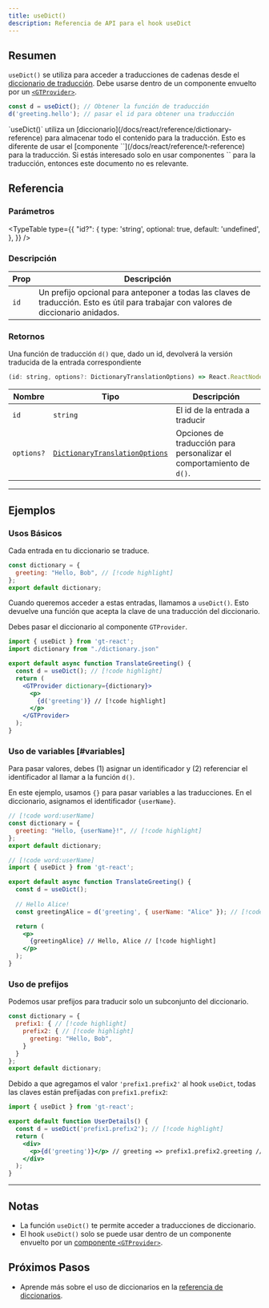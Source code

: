 ```yaml
---
title: useDict()
description: Referencia de API para el hook useDict
---
```


## Resumen

`useDict()` se utiliza para acceder a traducciones de cadenas desde el [diccionario de traducción](/docs/react/reference/dictionary-reference).
Debe usarse dentro de un componente envuelto por un [`<GTProvider>`](/docs/react/api/components/gtprovider).

```jsx
const d = useDict(); // Obtener la función de traducción
d('greeting.hello'); // pasar el id para obtener una traducción
```


<Callout>
  `useDict()` utiliza un [diccionario](/docs/react/reference/dictionary-reference) para almacenar todo el contenido para la traducción.
  Esto es diferente de usar el [componente `<T>`](/docs/react/reference/t-reference) para la traducción.
  Si estás interesado solo en usar componentes `<T>` para la traducción, entonces este documento no es relevante.
</Callout>

## Referencia

### Parámetros

<TypeTable
  type={{
    "id?": {
        type: 'string',
        optional: true,
        default: 'undefined',
    },
  }}
/>

### Descripción

| Prop | Descripción |
| ---- | ----------- |
| `id` | Un prefijo opcional para anteponer a todas las claves de traducción. Esto es útil para trabajar con valores de diccionario anidados.|

### Retornos

Una función de traducción `d()` que, dado un id, devolverá la versión traducida de la entrada correspondiente

```jsx
(id: string, options?: DictionaryTranslationOptions) => React.ReactNode
```

| Nombre                  | Tipo | Descripción                                                                 |
|-----------------------|--|-----------------------------------------------------------------------------|
| `id`             | `string` | El id de la entrada a traducir                                     |
| `options?`            | [`DictionaryTranslationOptions`](/docs/react/api/types/DictionaryTranslationOptions) | Opciones de traducción para personalizar el comportamiento de `d()`. |

---

## Ejemplos

### Usos Básicos
Cada entrada en tu diccionario se traduce.

```jsx title="dictionary.jsx" copy
const dictionary = {
  greeting: "Hello, Bob", // [!code highlight]
};
export default dictionary;
```

Cuando queremos acceder a estas entradas, llamamos a `useDict()`.
Esto devuelve una función que acepta la clave de una traducción del diccionario.

Debes pasar el diccionario al componente `GTProvider`.

```jsx title="TranslateGreeting.jsx" copy
import { useDict } from 'gt-react';
import dictionary from "./dictionary.json"

export default async function TranslateGreeting() {
  const d = useDict(); // [!code highlight]
  return (
    <GTProvider dictionary={dictionary}>
      <p>
        {d('greeting')} // [!code highlight]
      </p>
    </GTProvider>
  );
}
```

### Uso de variables [#variables]
Para pasar valores, debes (1) asignar un identificador y (2) referenciar el identificador al llamar a la función `d()`.

En este ejemplo, usamos `{}` para pasar variables a las traducciones.
En el diccionario, asignamos el identificador `{userName}`.

```jsx title="dictionary.jsx" copy
// [!code word:userName]
const dictionary = {
  greeting: "Hello, {userName}!", // [!code highlight]
};
export default dictionary;
```

```jsx title="TranslateGreeting.jsx" copy
// [!code word:userName]
import { useDict } from 'gt-react';

export default async function TranslateGreeting() {
  const d = useDict();
  
  // Hello Alice!
  const greetingAlice = d('greeting', { userName: "Alice" }); // [!code highlight]

  return (
    <p>
      {greetingAlice} // Hello, Alice // [!code highlight]
    </p>
  );
}
```

### Uso de prefijos

Podemos usar prefijos para traducir solo un subconjunto del diccionario.
```jsx  title="dictionary.jsx" copy
const dictionary = {
  prefix1: { // [!code highlight]
    prefix2: { // [!code highlight]
      greeting: "Hello, Bob",
    }
  }
};
export default dictionary;
```
Debido a que agregamos el valor `'prefix1.prefix2'` al hook `useDict`, todas las claves están prefijadas con `prefix1.prefix2`:
```jsx title="UserDetails.jsx" copy
import { useDict } from 'gt-react';

export default function UserDetails() {
  const d = useDict('prefix1.prefix2'); // [!code highlight]
  return (
    <div>
      <p>{d('greeting')}</p> // greeting => prefix1.prefix2.greeting // [!code highlight]
    </div>
  );
}
```
--- 
## Notas
 * La función `useDict()` te permite acceder a traducciones de diccionario.
 * El hook `useDict()` solo se puede usar dentro de un componente envuelto por un [componente `<GTProvider>`](/docs/react/api/components/gtprovider).

## Próximos Pasos
 * Aprende más sobre el uso de diccionarios en la [referencia de diccionarios](/docs/react/reference/dictionary-reference).